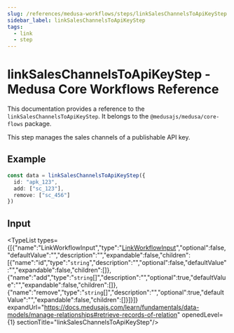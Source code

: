 ```yaml
---
slug: /references/medusa-workflows/steps/linkSalesChannelsToApiKeyStep
sidebar_label: linkSalesChannelsToApiKeyStep
tags:
  - link
  - step
---
```



# linkSalesChannelsToApiKeyStep - Medusa Core Workflows Reference

This documentation provides a reference to the `linkSalesChannelsToApiKeyStep`. It belongs to the `@medusajs/medusa/core-flows` package.

This step manages the sales channels of a publishable API key.

## Example

```ts
const data = linkSalesChannelsToApiKeyStep({
  id: "apk_123",
  add: ["sc_123"],
  remove: ["sc_456"]
})
```

## Input

<TypeList types={[{"name":"LinkWorkflowInput","type":"[LinkWorkflowInput](../../../../../types/CommonTypes/types/types.CommonTypes.LinkWorkflowInput/page.mdx)","optional":false,"defaultValue":"","description":"","expandable":false,"children":[{"name":"id","type":"`string`","description":"","optional":false,"defaultValue":"","expandable":false,"children":[]},{"name":"add","type":"`string`[]","description":"","optional":true,"defaultValue":"","expandable":false,"children":[]},{"name":"remove","type":"`string`[]","description":"","optional":true,"defaultValue":"","expandable":false,"children":[]}]}]} expandUrl="https://docs.medusajs.com/learn/fundamentals/data-models/manage-relationships#retrieve-records-of-relation" openedLevel={1} sectionTitle="linkSalesChannelsToApiKeyStep"/>
